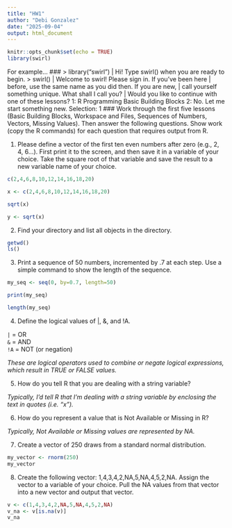 ```yaml
---
title: "HW1"
author: "Debi Gonzalez"
date: "2025-09-04"
output: html_document
---
```


```r
knitr::opts_chunk$set(echo = TRUE)
library(swirl)
```


For example...
###
> library("swirl")
| Hi! Type swirl() when you are ready to begin.
> swirl()
| Welcome to swirl! Please sign in. If you've been here
| before, use the same name as you did then. If you are new,
| call yourself something unique.
What shall I call you?
| Would you like to continue with one of these lessons?
1: R Programming Basic Building Blocks
2: No. Let me start something new.
Selection: 1
### Work through the first five lessons (Basic Building Blocks, Workspace and Files, Sequences of Numbers, Vectors, Missing Values). Then answer the following questions. Show work (copy the R commands) for each question that requires output from R.


1. Please define a vector of the first ten even numbers after zero (e.g., 2, 4, 6...). First print it to the screen, and then save it in a variable of your choice. Take the square root of that variable and save the result to a new variable name of your choice.

```r
c(2,4,6,8,10,12,14,16,18,20)

x <- c(2,4,6,8,10,12,14,16,18,20)

sqrt(x)

y <- sqrt(x)
```


2. Find your directory and list all objects in the directory.
```r
getwd()
ls()
```


3. Print a sequence of 50 numbers, incremented by .7 at each step. Use a simple command to show the length of the sequence.
```r
my_seq <- seq(0, by=0.7, length=50)

print(my_seq)

length(my_seq)
```



4. Define the logical values of |, &, and !A.

`|` = OR  
`&` = AND  
`!A` = NOT (or negation)

*These are logical operators used to combine or negate logical expressions, which result in TRUE or FALSE values.*



5. How do you tell R that you are dealing with a string variable?

*Typically, I'd tell R that I'm dealing with a string variable by enclosing the text in quotes (i.e. "x").*



6. How do you represent a value that is Not Available or Missing in R?

*Typically, Not Available or Missing values are represented by NA.*



7. Create a vector of 250 draws from a standard normal distribution.
```r
my_vector <- rnorm(250)
my_vector
```



8. Create the following vector: 1,4,3,4,2,NA,5,NA,4,5,2,NA. Assign the vector to a variable of your choice. Pull the NA values from that vector into a new vector and output that vector.

```r
v <- c(1,4,3,4,2,NA,5,NA,4,5,2,NA)
v_na <- v[is.na(v)]
v_na
```


